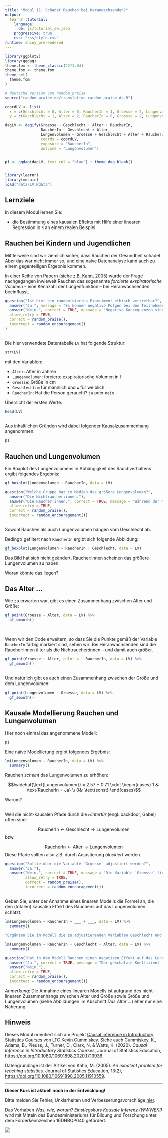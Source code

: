 ```yaml
---
title: "Modul 11: Schadet Rauchen bei Heranwachsenden?"
output: 
  learnr::tutorial:
    language: 
      de: js/tutorial_de.json
    progressive: true
    css: "css/style.css"
runtime: shiny_prerendered
---
```


```r
library(ggplot2)
library(ggdag)
theme.fom <- theme_classic(22*1.04)
theme.fom <- theme.fom
theme_set(
  theme.fom  
)

# deutsche Version von random_praise
source("random-praise_de/translation_random-praise_de.R")

coordLV <- list(
  x = c(Geschlecht = 0, Alter = 0, RaucherIn = 1, Groesse = 2, Lungenvolumen = 3),
  y = c(Geschlecht = 1, Alter = 2, RaucherIn = 0, Groesse = 2, Lungenvolumen = 0))

dagLV <- dagify(Groesse ~ Geschlecht + Alter + RaucherIn,
                RaucherIn ~ Geschlecht + Alter,
                Lungenvolumen ~ Groesse + Geschlecht + Alter + RaucherIn,
                coords = coordLV,
                exposure = "RaucherIn",
                outcome = "Lungenvolumen")


p1 <- ggdag(dagLV, text_col = "blue") + theme_dag_blank()


library(learnr)
library(mosaic)
load("data/LV.Rdata")
```

## Lernziele

In diesem Modul lernen Sie:

- die Bestimmung eines kausalen Effekts mit Hilfe einer linearen Regression in `R` an einem realen Beispiel.


## Rauchen bei Kindern und Jugendlichen

Mittlerweile sind wir ziemlich sicher, dass Rauchen der Gesundheit schadet. Aber das war nicht immer so, und eine naive Datenanalyse kann auch zu einem gegenteiligen Ergebnis kommen.

In einer Reihe von Papern (siehe z.B. [Kahn, 2005](https://doi.org/10.1080/10691898.2005.11910559)) wurde der Frage nachgegangen inwieweit Rauchen das sogenannte *forcierte exspiratorische Volumen* -- eine Kennzahl der Lungenfunktion -- bei Heranwachsenden beeinflusst.

```r
question("Ist hier ein randomisiertes Experiment ethisch vertretbar?",
  answer("Ja.", message = "Es können negative Folgen bei den Teilnehmer\\*innen, die im Experiment den Raucher\\*innen zugeordnet werden, befürchtet werden."),
  answer("Nein.", correct = TRUE, message = "Negative Konsequenzen sind für die Raucher\\*innen zu erwarten."),
  allow_retry = TRUE,
  correct = random_praise(),
  incorrect = random_encouragement()
)
```

##

Die hier verwendete Datentabelle `LV` hat folgende Struktur:

```r
str(LV)
```

mit den Variablen:

- `Alter`: Alter in Jahren
- `Lungenvolumen`: forcierte exspiratorische Volumen in l
- `Groesse`: Größe in cm
- `Geschlecht`: `m` für männlich und `w` für weiblich
- `RaucherIn`: Hat die Person geraucht? `ja` oder `nein`

Übersicht der ersten Werte:

```r
head(LV)
```


##

Aus inhaltlichen Gründen wird dabei folgender Kausalzusammenhang angenommen:

```r
p1
```


## Rauchen und Lungenvolumen

Ein Boxplot des Lungenvolumens in Abhängigkeit des Rauchverhaltens ergibt folgendes Ergebnis:

```r
gf_boxplot(Lungenvolumen ~ RaucherIn, data = LV)
```

```r
question("Welche Gruppe hat im Median das größere Lungenvolumen?",
  answer("Die Nichtraucher:innen."),
  answer("Die Raucher:innen.", correct = TRUE, message = "Während der Median bei den Nichtraucher\\*innen bei ca. 2.5 l liegt, liegt er bei den Raucher\\*innen bei ca. 3.2 l."),
  allow_retry = TRUE,
  correct = random_praise(),
  incorrect = random_encouragement())
```

##

Sowohl Rauchen als auch Lungenvolumen hängen vom Geschlecht ab. 

Bedingt/ gefiltert nach `RaucherIn` ergibt sich folgende Abbildung:

```r
gf_boxplot(Lungenvolumen ~ RaucherIn | Geschlecht, data = LV)
```


Das Bild hat sich nicht geändert, Raucher:innen scheinen das größere Lungenvolumen zu haben.

Woran könnte das liegen?

## Das Alter ...

Wie zu erwarten war, gibt es einen Zusammenhang zwischen Alter und Größe:

```r
gf_point(Groesse ~ Alter, data = LV) %>%
  gf_smooth()
```

<br>

Wenn wir den Code erweitern, so dass Sie die Punkte gemäß der Variable `RaucherIn` farbig markiert sind, sehen wir: Bei Heranwachsenden sind die Raucher:innen älter als die Nichtraucher:innen &ndash; und damit auch größer.

```r
gf_point(Groesse ~ Alter, color = ~ RaucherIn, data = LV) %>%
  gf_smooth()
```


##

Und natürlich gibt es auch einen Zusammenhang zwischen der Größe und dem Lungenvolumen:

```r
gf_point(Lungenvolumen ~ Groesse, data = LV) %>%
  gf_smooth()
```

## Kausale Modellierung Rauchen und Lungenvolumen 

Hier noch einmal das angenommene Modell:

```r
p1
```


Eine naive Modellierung ergibt folgendes Ergebnis:

```r
lm(Lungenvolumen ~ RaucherIn, data = LV) %>%
  summary()
```

Rauchen *scheint* das Lungenvolumen zu erhöhen:

$$\widehat{\text{Lungenvolumen}} = 2.57 + 0.71 \cdot \begin{cases} 1 &: \text{RaucherIn = Ja} \\ 0&: \text{sonst} \end{cases}$$

Warum?

##

Weil die nicht-kausalen Pfade durch die *Hintertür* (engl. backdoor, Gabel) offen sind:

$$\text{RaucherIn} \leftarrow \text{Geschlecht} \rightarrow \text{Lungenvolumen}$$
bzw.

$$\text{RaucherIn} \leftarrow \text{Alter} \rightarrow \text{Lungenvolumen}$$
Diese Pfade sollten also z.B. durch Adjustierung *blockiert* werden.


```r
question("Sollte über die Variable `Groesse` adjustiert werden?",
  answer("Ja."),
  answer("Nein.", correct = TRUE, message = "Die Variable `Groesse` liegt auf dem kausalen Pfad (*Kette*) zwischen `RaucherIn` und `Lungenvolumen` (Mediator)."),
         allow_retry = TRUE,
         correct = random_praise(),
         incorrect = random_encouragement())
```

##

Geben Sie, unter der Annahme eines linearen Modells die Formel an, die den (totalen) kausalen Effekt des Rauchens auf das Lungenvolumen schätzt:

```r
lm(Lungenvolumen ~ RaucherIn + ___ + ___, data = LV) %>%
  summary()
```

```r
"Ergänzen Sie im Modell die zu adjustierenden Variablen Geschlecht und Alter."
```

```r
lm(Lungenvolumen ~ RaucherIn + Geschlecht + Alter, data = LV) %>%
  summary()
```


```r
question("Hat in dem Modell Rauchen einen negativen Effekt auf das Lungenvolumen?",
  answer("Ja.", correct = TRUE, message = "Der geschätzte Koeffizient ist mit $-0.153974$ negativ (`Estimate` für die Variable `RaucherInja `)."),
  answer("Nein."),
  allow_retry = TRUE,
  correct = random_praise(),
  incorrect = random_encouragement())
```

*Anmerkung*: Die Annahme eines linearen Modells ist aufgrund des nicht-linearen Zusammenhangs zwischen Alter und Größe sowie Größe und Lungenvolumen (siehe Abbildungen im Abschnitt *Das Alter ...*) eher nur eine Näherung.

## Hinweis

Dieses Modul orientiert sich am Projekt [Causal Inference in Introductory Statistics Courses](https://github.com/kfcaby/causalLab) von [LTC Kevin Cummiskey](https://westpoint.edu/mathematical-sciences/profile/kevin_cummiskey). 
Siehe auch Cummiskey, K., Adams, B,. Pleuss, J.,  Turner, D., Clark, N. \& Watts, K. (2020). *Causal Inference in Introductory Statistics Courses*, Journal of Statistics Education, [https://doi.org/10.1080/10691898.2020.1713936](https://doi.org/10.1080/10691898.2020.1713936).

Datengrundlage ist der Artikel von Kahn, M. (2005). *An exhalent problem for teaching statistics*. Journal of Statistics Education, 13(2), [https://doi.org/10.1080/10691898.2005.11910559](https://doi.org/10.1080/10691898.2005.11910559).

***

<red> **Dieser Kurs ist aktuell noch in der Entwicklung!** </red>

Bitte melden Sie Fehler, Unklarheiten und Verbesserungsvorschläge [hier](https://github.com/luebby/WWWEKI/issues).

Das Vorhaben *Was, wie, warum? Einstiegskurs Kausale Inferenz (WWWEKI)* wird mit Mitteln des Bundesministeriums für Bildung und Forschung unter dem Förderkennzeichen 16DHBQP040 gefördert.


![](images/csm_Logo-BMBF.jpg)